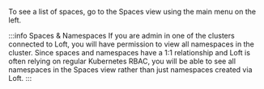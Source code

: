 

To see a list of spaces, go to the <NavStep>Spaces</NavStep> view using the main menu on the left.

:::info Spaces & Namespaces
If you are admin in one of the clusters connected to Loft, you will have permission to view all namespaces in the cluster. Since spaces and namespaces have a 1:1 relationship and Loft is often relying on regular Kubernetes RBAC, you will be able to see all namespaces in the <NavStep>Spaces</NavStep> view rather than just namespaces created via Loft.
:::